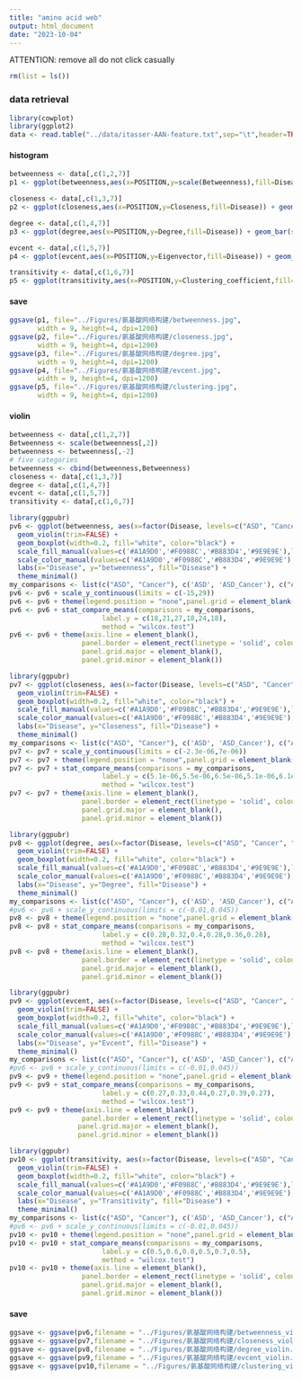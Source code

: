 ---
title: "amino acid web"
output: html_document
date: "2023-10-04"
---
ATTENTION: remove all
do not click casually
```{r}
rm(list = ls())
```


### data retrieval
```{r}
library(cowplot)
library(ggplot2)
data <- read.table("../data/itasser-AAN-feature.txt",sep="\t",header=TRUE)
```

#### histogram
```{r}
betweenness <- data[,c(1,2,7)]
p1 <- ggplot(betweenness,aes(x=POSITION,y=scale(Betweenness),fill=Disease)) + geom_bar(stat = 'identity',width = 2)+xlab("Residues")+ylab("Betweenness")+ theme_cowplot() + theme(axis.line = element_blank(),panel.border = element_rect(linetype = 'solid', colour = 'black',fill = NA,size = 1),legend.position="none") + scale_fill_manual(values=c('#A1A9D0','#F0988C','#B883D4','#9E9E9E'))

closeness <- data[,c(1,3,7)]
p2 <- ggplot(closeness,aes(x=POSITION,y=Closeness,fill=Disease)) + geom_bar(stat = 'identity',width = 2)+xlab("Residues")+ylab("Closeness")+ theme_cowplot() + theme(axis.line = element_blank(),panel.border = element_rect(linetype = 'solid', colour = 'black',fill = NA,size = 1),legend.position="none") + scale_fill_manual(values=c('#A1A9D0','#F0988C','#B883D4','#9E9E9E'))

degree <- data[,c(1,4,7)]
p3 <- ggplot(degree,aes(x=POSITION,y=Degree,fill=Disease)) + geom_bar(stat = 'identity',width = 2)+xlab("Residues")+ylab("Degree")+ theme_cowplot() + theme(axis.line = element_blank(),panel.border = element_rect(linetype = 'solid', colour = 'black',fill = NA,size = 1),legend.position="none") + scale_fill_manual(values=c('#A1A9D0','#F0988C','#B883D4','#9E9E9E'))

evcent <- data[,c(1,5,7)]
p4 <- ggplot(evcent,aes(x=POSITION,y=Eigenvector,fill=Disease)) + geom_bar(stat = 'identity',width = 2)+xlab("Residues")+ylab("Eigenvector")+ theme_cowplot() + theme(axis.line = element_blank(),panel.border = element_rect(linetype = 'solid', colour = 'black',fill = NA,size = 1),legend.position="none") + scale_fill_manual(values=c('#A1A9D0','#F0988C','#B883D4','#9E9E9E'))

transitivity <- data[,c(1,6,7)]
p5 <- ggplot(transitivity,aes(x=POSITION,y=Clustering_coefficient,fill=Disease)) + geom_bar(stat = 'identity',width = 2)+xlab("Residues")+ylab("Clustering coefficient")+ theme_cowplot() + theme(axis.line = element_blank(),panel.border = element_rect(linetype = 'solid', colour = 'black',fill = NA,size = 1),legend.position="none") + scale_fill_manual(values=c('#A1A9D0','#F0988C','#B883D4','#9E9E9E'))
```

#### save
```{r}
ggsave(p1, file="../Figures/氨基酸网络构建/betweenness.jpg", 
       width = 9, height=4, dpi=1200)
ggsave(p2, file="../Figures/氨基酸网络构建/closeness.jpg", 
       width = 9, height=4, dpi=1200)
ggsave(p3, file="../Figures/氨基酸网络构建/degree.jpg", 
       width = 9, height=4, dpi=1200)
ggsave(p4, file="../Figures/氨基酸网络构建/evcent.jpg", 
       width = 9, height=4, dpi=1200)
ggsave(p5, file="../Figures/氨基酸网络构建/clustering.jpg", 
       width = 9, height=4, dpi=1200)
```

#### violin
```{r}
betweenness <- data[,c(1,2,7)]
Betweenness <- scale(betweenness[,2])
betweenness <- betweenness[,-2]
# five categories
betweenness <- cbind(betweenness,Betweenness)
closeness <- data[,c(1,3,7)]
degree <- data[,c(1,4,7)]
evcent <- data[,c(1,5,7)]
transitivity <- data[,c(1,6,7)]
```

```{r}
library(ggpubr)
pv6 <- ggplot(betweenness, aes(x=factor(Disease, levels=c("ASD", "Cancer", "ASD_Cancer", "Control")), y=Betweenness, fill = Disease, color = Disease)) +
  geom_violin(trim=FALSE) +
  geom_boxplot(width=0.2, fill="white", color="black") +
  scale_fill_manual(values=c('#A1A9D0','#F0988C','#B883D4','#9E9E9E'),limits=c("ASD", "Cancer", 'ASD_Cancer', 'Control')) +
  scale_color_manual(values=c('#A1A9D0','#F0988C','#B883D4','#9E9E9E'),limits=c("ASD", "Cancer", 'ASD_Cancer', 'Control')) +
  labs(x="Disease", y="betweenness", fill="Disease") +
  theme_minimal()
my_comparisons <- list(c("ASD", "Cancer"), c('ASD', 'ASD_Cancer'), c("ASD", "Control"), c( 'Cancer','ASD_Cancer'), c('Cancer', 'Control'), c('ASD_Cancer','Control'))
pv6 <- pv6 + scale_y_continuous(limits = c(-15,29))
pv6 <- pv6 + theme(legend.position = "none",panel.grid = element_blank())
pv6 <- pv6 + stat_compare_means(comparisons = my_comparisons,
                       label.y = c(18,21,27,18,24,18),
                       method = "wilcox.test")
pv6 <- pv6 + theme(axis.line = element_blank(),
                  panel.border = element_rect(linetype = 'solid', colour = 'black',fill = NA,size = 0.7),
                  panel.grid.major = element_blank(),
                  panel.grid.minor = element_blank())

```

```{r}
library(ggpubr)
pv7 <- ggplot(closeness, aes(x=factor(Disease, levels=c("ASD", "Cancer", "ASD_Cancer", "Control")), y=Closeness, fill = Disease, color = Disease)) +
  geom_violin(trim=FALSE) +
  geom_boxplot(width=0.2, fill="white", color="black") +
  scale_fill_manual(values=c('#A1A9D0','#F0988C','#B883D4','#9E9E9E'),limits=c("ASD", "Cancer", 'ASD_Cancer', 'Control')) +
  scale_color_manual(values=c('#A1A9D0','#F0988C','#B883D4','#9E9E9E'),limits=c("ASD", "Cancer", 'ASD_Cancer', 'Control')) +
  labs(x="Disease", y="Closeness", fill="Disease") +
  theme_minimal()
my_comparisons <- list(c("ASD", "Cancer"), c('ASD', 'ASD_Cancer'), c("ASD", "Control"), c( 'Cancer','ASD_Cancer'), c('Cancer', 'Control'), c('ASD_Cancer','Control'))
pv7 <- pv7 + scale_y_continuous(limits = c(-2.3e-06,7e-06))
pv7 <- pv7 + theme(legend.position = "none",panel.grid = element_blank())
pv7 <- pv7 + stat_compare_means(comparisons = my_comparisons,
                       label.y = c(5.1e-06,5.5e-06,6.5e-06,5.1e-06,6.1e-06,5.1e-06),
                       method = "wilcox.test")
pv7 <- pv7 + theme(axis.line = element_blank(),
                  panel.border = element_rect(linetype = 'solid', colour = 'black',fill = NA,size = 0.7),
                  panel.grid.major = element_blank(),
                  panel.grid.minor = element_blank())

```

```{r}
library(ggpubr)
pv8 <- ggplot(degree, aes(x=factor(Disease, levels=c("ASD", "Cancer", "ASD_Cancer", "Control")), y=Degree, fill = Disease, color = Disease)) +
  geom_violin(trim=FALSE) +
  geom_boxplot(width=0.2, fill="white", color="black") +
  scale_fill_manual(values=c('#A1A9D0','#F0988C','#B883D4','#9E9E9E'),limits=c("ASD", "Cancer", 'ASD_Cancer', 'Control')) +
  scale_color_manual(values=c('#A1A9D0','#F0988C','#B883D4','#9E9E9E'),limits=c("ASD", "Cancer", 'ASD_Cancer', 'Control')) +
  labs(x="Disease", y="Degree", fill="Disease") +
  theme_minimal()
my_comparisons <- list(c("ASD", "Cancer"), c('ASD', 'ASD_Cancer'), c("ASD", "Control"), c( 'Cancer','ASD_Cancer'), c('Cancer', 'Control'), c('ASD_Cancer','Control'))
#pv6 <- pv6 + scale_y_continuous(limits = c(-0.01,0.045))
pv8 <- pv8 + theme(legend.position = "none",panel.grid = element_blank())
pv8 <- pv8 + stat_compare_means(comparisons = my_comparisons,
                       label.y = c(0.28,0.32,0.4,0.28,0.36,0.28),
                       method = "wilcox.test")
pv8 <- pv8 + theme(axis.line = element_blank(),
                  panel.border = element_rect(linetype = 'solid', colour = 'black',fill = NA,size = 0.7),
                  panel.grid.major = element_blank(),
                  panel.grid.minor = element_blank())

```

```{r}
library(ggpubr)
pv9 <- ggplot(evcent, aes(x=factor(Disease, levels=c("ASD", "Cancer", "ASD_Cancer", "Control")), y=Eigenvector, fill = Disease, color = Disease)) +
  geom_violin(trim=FALSE) +
  geom_boxplot(width=0.2, fill="white", color="black") +
  scale_fill_manual(values=c('#A1A9D0','#F0988C','#B883D4','#9E9E9E'),limits=c("ASD", "Cancer", 'ASD_Cancer', 'Control')) +
  scale_color_manual(values=c('#A1A9D0','#F0988C','#B883D4','#9E9E9E'),limits=c("ASD", "Cancer", 'ASD_Cancer', 'Control')) +
  labs(x="Disease", y="Evcent", fill="Disease") +
  theme_minimal()
my_comparisons <- list(c("ASD", "Cancer"), c('ASD', 'ASD_Cancer'), c("ASD", "Control"), c( 'Cancer','ASD_Cancer'), c('Cancer', 'Control'), c('ASD_Cancer','Control'))
#pv6 <- pv6 + scale_y_continuous(limits = c(-0.01,0.045))
pv9 <- pv9 + theme(legend.position = "none",panel.grid = element_blank())
pv9 <- pv9 + stat_compare_means(comparisons = my_comparisons,
                       label.y = c(0.27,0.33,0.44,0.27,0.39,0.27),
                       method = "wilcox.test")
pv9 <- pv9 + theme(axis.line = element_blank(),
                  panel.border = element_rect(linetype = 'solid', colour = 'black',fill = NA,size = 0.7),
                 panel.grid.major = element_blank(),
                 panel.grid.minor = element_blank())

```

```{r}
library(ggpubr)
pv10 <- ggplot(transitivity, aes(x=factor(Disease, levels=c("ASD", "Cancer", "ASD_Cancer", "Control")), y=Clustering_coefficient, fill = Disease, color = Disease)) +
  geom_violin(trim=FALSE) +
  geom_boxplot(width=0.2, fill="white", color="black") +
  scale_fill_manual(values=c('#A1A9D0','#F0988C','#B883D4','#9E9E9E'),limits=c("ASD", "Cancer", 'ASD_Cancer', 'Control')) +
  scale_color_manual(values=c('#A1A9D0','#F0988C','#B883D4','#9E9E9E'),limits=c("ASD", "Cancer", 'ASD_Cancer', 'Control')) +
  labs(x="Disease", y="Transitivity", fill="Disease") +
  theme_minimal()
my_comparisons <- list(c("ASD", "Cancer"), c('ASD', 'ASD_Cancer'), c("ASD", "Control"), c( 'Cancer','ASD_Cancer'), c('Cancer', 'Control'), c('ASD_Cancer','Control'))
#pv6 <- pv6 + scale_y_continuous(limits = c(-0.01,0.045))
pv10 <- pv10 + theme(legend.position = "none",panel.grid = element_blank())
pv10 <- pv10 + stat_compare_means(comparisons = my_comparisons,
                       label.y = c(0.5,0.6,0.8,0.5,0.7,0.5),
                       method = "wilcox.test")
pv10 <- pv10 + theme(axis.line = element_blank(),
                  panel.border = element_rect(linetype = 'solid', colour = 'black',fill = NA,size = 0.7),
                  panel.grid.major = element_blank(),
                  panel.grid.minor = element_blank())

```


#### save
```{r}
ggsave <- ggsave(pv6,filename = "../Figures/氨基酸网络构建/betweenness_violin.jpg",width = 4,height = 4,dpi = 1200)
ggsave <- ggsave(pv7,filename = "../Figures/氨基酸网络构建/closeness_violin.jpg",width =5.5 ,height = 5.5,dpi = 1200)
ggsave <- ggsave(pv8,filename = "../Figures/氨基酸网络构建/degree_violin.jpg",width = 4,height = 4,dpi = 1200)
ggsave <- ggsave(pv9,filename = "../Figures/氨基酸网络构建/evcent_violin.jpg",width = 4,height = 4,dpi = 1200)
ggsave <- ggsave(pv10,filename = "../Figures/氨基酸网络构建/clustering_violin.jpg",width = 4,height = 4,dpi = 1200)
```